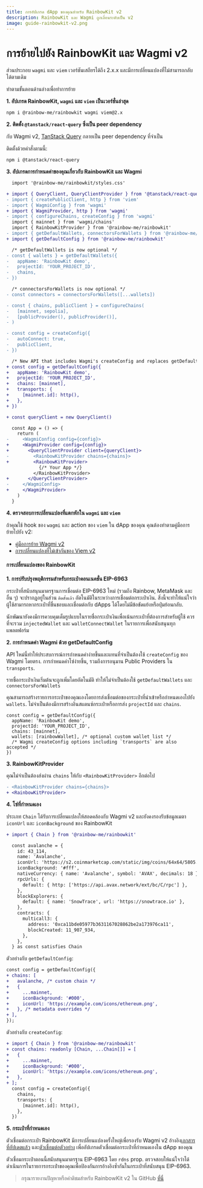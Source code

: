 ```yaml
---
title: การอัปเกรด dApp ของคุณสำหรับ RainbowKit v2
description: RainbowKit และ Wagmi ถูกเลื่อนระดับเป็น v2
image: guide-rainbowkit-v2.png
---
```


# การย้ายไปยัง RainbowKit และ Wagmi v2

ส่วนประกอบ `wagmi` และ `viem` เวอร์ชันเสถียรได้ถึง 2.x.x และมีการเปลี่ยนแปลงที่ไม่สามารถกลับได้ตามเดิม

ทำตามขั้นตอนด้านล่างเพื่อทำการย้าย

**1. อัปเกรด RainbowKit, `wagmi` และ `viem` เป็นเวอร์ชั่นล่าสุด**

```bash
npm i @rainbow-me/rainbowkit wagmi viem@2.x
```

**2. ติดตั้ง `@tanstack/react-query` ซึ่งเป็น peer dependency**

กับ Wagmi v2, [TanStack Query](https://tanstack.com/query/v5/docs/react/overview) กลายเป็น peer dependency ที่จำเป็น

ติดตั้งด้วยคำสั่งตามนี้:

```bash
npm i @tanstack/react-query
```

**3. อัปเกรดการกำหนดค่าของคุณเกี่ยวกับ RainbowKit และ Wagmi**

```diff
  import '@rainbow-me/rainbowkit/styles.css'

+ import { QueryClient, QueryClientProvider } from '@tanstack/react-query'
- import { createPublicClient, http } from 'viem'
- import { WagmiConfig } from 'wagmi'
+ import { WagmiProvider, http } from 'wagmi'
- import { configureChains, createConfig } from 'wagmi'
  import { mainnet } from 'wagmi/chains'
  import { RainbowKitProvider } from '@rainbow-me/rainbowkit'
- import { getDefaultWallets, connectorsForWallets } from '@rainbow-me/rainbowkit'
+ import { getDefaultConfig } from '@rainbow-me/rainbowkit'

  /* getDefaultWallets is now optional */
- const { wallets } = getDefaultWallets({
-   appName: 'RainbowKit demo',
-   projectId: 'YOUR_PROJECT_ID',
-   chains,
- })

  /* connectorsForWallets is now optional */
- const connectors = connectorsForWallets([...wallets])

- const { chains, publicClient } = configureChains( 
-   [mainnet, sepolia], 
-   [publicProvider(), publicProvider()],
- )

- const config = createConfig({
-   autoConnect: true,
-   publicClient,
- })

  /* New API that includes Wagmi's createConfig and replaces getDefaultWallets and connectorsForWallets */
+ const config = getDefaultConfig({
+   appName: 'RainbowKit demo',
+   projectId: 'YOUR_PROJECT_ID',
+   chains: [mainnet],
+   transports: {
+     [mainnet.id]: http(),
+   },
+ })

+ const queryClient = new QueryClient()

  const App = () => {
    return (
-     <WagmiConfig config={config}>
+     <WagmiProvider config={config}>
+       <QueryClientProvider client={queryClient}>
-         <RainbowKitProvider chains={chains}>
+         <RainbowKitProvider>
            {/* Your App */}
          </RainbowKitProvider>
+       </QueryClientProvider>
-     </WagmiConfig>
+     </WagmiProvider>
    )
  }
```

**4. ตรวจสอบการเปลี่ยนแปลงที่แตกหักใน `wagmi` และ `viem`**

ถ้าคุณใช้ hook ของ `wagmi` และ action ของ `viem` ใน dApp ของคุณ คุณต้องทำตามคู่มือการย้ายไปยัง v2:

- [คู่มือการย้าย Wagmi v2](https://wagmi.sh/react/guides/migrate-from-v1-to-v2)
- [การเปลี่ยนแปลงที่ไม่เข้ากันของ Viem v2](https://viem.sh/docs/migration-guide.html#_2-x-x-breaking-changes)

#### การเปลี่ยนแปลงของ RainbowKit

**1. การปรับปรุงพฤติกรรมสำหรับกระเป๋าคอนเนคชั่น EIP-6963**

กระเป๋าที่สนับสนุนมาตรฐานการเชื่อมต่อ EIP-6963 ใหม่ (รวมถึง Rainbow, MetaMask และอื่น ๆ) จะปรากฏอยู่ในส่วน `ติดตั้งแล้ว` อัตโนมัติในระหว่างการเชื่อมต่อกระเป๋าเงิน. สิ่งนี้จะทำให้แน่ใจว่าผู้ใช้สามารถหากระเป๋าที่ชื่นชอบและเชื่อมต่อกับ dApps ได้โดยไม่มีข้อขัดแย้งหรือปุ่มย้อนกลับ.

นักพัฒนายังคงมีการควบคุมเต็มรูปแบบในรายชื่อกระเป๋าเงินเพื่อเน้นกระเป๋าที่ต้องการสำหรับผู้ใช้ ควรที่จะรวม `injectedWallet` และ `walletConnectWallet` ในรายการเพื่อสนับสนุนทุกแพลตฟอร์ม

**2. การกำหนดค่า Wagmi ด้วย getDefaultConfig**

API ใหม่นี้ทำให้ประสบการณ์การกำหนดค่าง่ายขึ้นและแทนที่จำเป็นต้องใช้ `createConfig` ของ Wagmi โดยตรง. การกำหนดค่าโซ่ง่ายขึ้น, รวมถึงการอนุมาน Public Providers ใน `transports`.

รายชื่อกระเป๋าเงินเริ่มต้นจะถูกเพิ่มโดยอัตโนมัติ ทำให้ไม่จำเป็นต้องใช้ `getDefaultWallets` และ `connectorsForWallets`

คุณสามารถสร้างรายการกระเป๋าของคุณเองโดยการส่งเชื่อมต่อของกระเป๋าที่นำเข้าหรือกำหนดเองไปยัง `wallets`. ไม่จำเป็นต้องมีการสร้างอินสแตนซ์กระเป๋าหรือการส่ง `projectId` และ `chains`.

```
const config = getDefaultConfig({
  appName: 'RainbowKit demo',
  projectId: 'YOUR_PROJECT_ID',
  chains: [mainnet],
  wallets: [rainbowWallet], /* optional custom wallet list */
  /* Wagmi createConfig options including `transports` are also accepted */
})
```

**3. RainbowKitProvider**

คุณไม่จำเป็นต้องส่งผ่าน `chains` ให้กับ `<RainbowKitProvider>` อีกต่อไป

```diff
- <RainbowKitProvider chains={chains}>
+ <RainbowKitProvider>
```

**4. โซ่ที่กำหนดเอง**

ประเภท `Chain` ได้รับการเปลี่ยนแปลงให้สอดคล้องกับ Wagmi v2 และยังคงรองรับข้อมูลเมตา `iconUrl` และ `iconBackground` ของ RainbowKit

```diff
+ import { Chain } from '@rainbow-me/rainbowkit'

  const avalanche = {
    id: 43_114,
    name: 'Avalanche',
    iconUrl: 'https://s2.coinmarketcap.com/static/img/coins/64x64/5805.png',
    iconBackground: '#fff',
    nativeCurrency: { name: 'Avalanche', symbol: 'AVAX', decimals: 18 },
    rpcUrls: {
      default: { http: ['https://api.avax.network/ext/bc/C/rpc'] },
    },
    blockExplorers: {
      default: { name: 'SnowTrace', url: 'https://snowtrace.io' },
    },
    contracts: {
      multicall3: {
        address: '0xca11bde05977b3631167028862be2a173976ca11',
        blockCreated: 11_907_934,
      },
    },
  } as const satisfies Chain
```

ตัวอย่างกับ `getDefaultConfig`:

```diff
const config = getDefaultConfig({
+ chains: [
+   avalanche, /* custom chain */
+   {
+     ...mainnet,
+     iconBackground: '#000',
+     iconUrl: 'https://example.com/icons/ethereum.png',
+   }, /* metadata overrides */
+ ],
});
```

ตัวอย่างกับ `createConfig`:

```diff
+ import { Chain } from '@rainbow-me/rainbowkit'
+ const chains: readonly [Chain, ...Chain[]] = [
+   {
+     ...mainnet,
+     iconBackground: '#000',
+     iconUrl: 'https://example.com/icons/ethereum.png',
+   },
+ ];
  const config = createConfig({
    chains,
    transports: {
      [mainnet.id]: http(),
    },
  })
```

**5. กระเป๋าที่กำหนดเอง**

ตัวเชื่อมต่อกระเป๋า RainbowKit มีการเปลี่ยนแปลงครั้งใหญ่เพื่อรองรับ Wagmi v2 อ้างอิง[เอกสารที่อัปเดตแล้ว](https://www.rainbowkit.com/docs/custom-wallets) และ[ตัวเชื่อมต่อตัวอย่าง](https://github.com/rainbow-me/rainbowkit/tree/main/packages/rainbowkit/src/wallets/walletConnectors/rainbowWallet/rainbowWallet.ts) เพื่ออัปเกรดตัวเชื่อมต่อกระเป๋าที่กำหนดเองใน dApp ของคุณ

ตัวเชื่อมกระเป๋าตอนนี้สนับสนุนมาตรฐาน EIP-6963 โดย `rdns` prop. ตรวจสอบให้แน่ใจว่าได้ดำเนินการในรายการกระเป๋าของคุณเพื่อป้องกันการอ้างอิงซ้ำกันในกระเป๋าที่สนับสนุน EIP-6963.

> กรุณารายงานปัญหาหรือคำติชมสำหรับ RainbowKit v2 ใน GitHub [ที่นี่](https://github.com/rainbow-me/rainbowkit/issues/new/choose)
